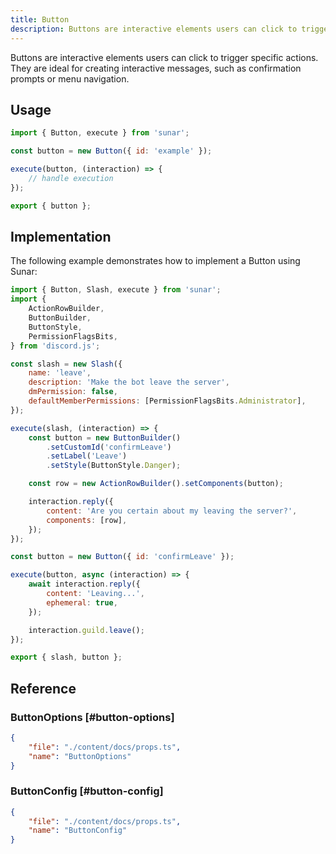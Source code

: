 ```yaml
---
title: Button
description: Buttons are interactive elements users can click to trigger specific actions. They are ideal for creating interactive messages, such as confirmation prompts or menu navigation.
---
```


Buttons are interactive elements users can click to trigger specific actions. They are ideal for creating interactive messages, such as confirmation prompts or menu navigation.

<Links>
	<Link
		label="Source"
		icon="github"
		link="https://github.com/sunarjs/sunar/blob/main/packages/sunar/src/builders/button.ts"
	/>
	<Link
		label="ButtonInteraction"
		icon="discordjs"
		link="https://discord.js.org/docs/packages/discord.js/main/ButtonInteraction:Class"
	/>
	<Link
		label="API Reference"
		icon="discord"
		link="https://discord.com/developers/docs/interactions/message-components#buttons"
	/>
</Links>

## Usage

```js
import { Button, execute } from 'sunar';

const button = new Button({ id: 'example' });

execute(button, (interaction) => {
	// handle execution
});

export { button };
```

## Implementation

The following example demonstrates how to implement a Button using Sunar:

```js
import { Button, Slash, execute } from 'sunar';
import {
	ActionRowBuilder,
	ButtonBuilder,
	ButtonStyle,
	PermissionFlagsBits,
} from 'discord.js';

const slash = new Slash({
	name: 'leave',
	description: 'Make the bot leave the server',
	dmPermission: false,
	defaultMemberPermissions: [PermissionFlagsBits.Administrator],
});

execute(slash, (interaction) => {
	const button = new ButtonBuilder()
		.setCustomId('confirmLeave')
		.setLabel('Leave')
		.setStyle(ButtonStyle.Danger);

	const row = new ActionRowBuilder().setComponents(button);

	interaction.reply({
		content: 'Are you certain about my leaving the server?',
		components: [row],
	});
});

const button = new Button({ id: 'confirmLeave' });

execute(button, async (interaction) => {
	await interaction.reply({
		content: 'Leaving...',
		ephemeral: true,
	});

	interaction.guild.leave();
});

export { slash, button };
```

## Reference

### ButtonOptions [#button-options]

```json doc-gen:typescript
{
	"file": "./content/docs/props.ts",
	"name": "ButtonOptions"
}
```

### ButtonConfig [#button-config]

```json doc-gen:typescript
{
	"file": "./content/docs/props.ts",
	"name": "ButtonConfig"
}
```
